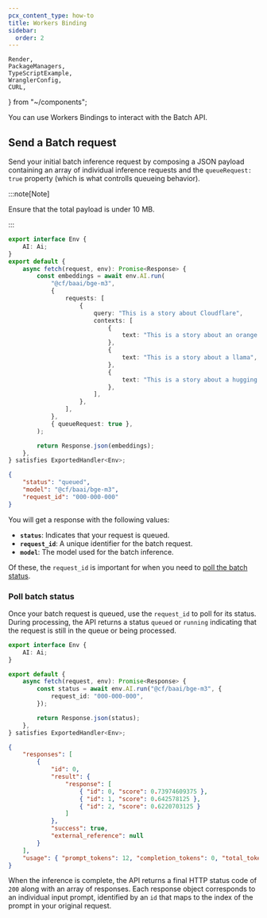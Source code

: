 ```yaml
---
pcx_content_type: how-to
title: Workers Binding
sidebar:
  order: 2
---
```


	Render,
	PackageManagers,
	TypeScriptExample,
	WranglerConfig,
	CURL,
} from "~/components";

You can use Workers Bindings to interact with the Batch API.

## Send a Batch request

Send your initial batch inference request by composing a JSON payload containing an array of individual inference requests and the `queueRequest: true` property (which is what controlls queueing behavior).

:::note[Note]

Ensure that the total payload is under 10 MB.

:::

```ts {26} title="src/index.ts"
export interface Env {
	AI: Ai;
}
export default {
	async fetch(request, env): Promise<Response> {
		const embeddings = await env.AI.run(
			"@cf/baai/bge-m3",
			{
				requests: [
					{
						query: "This is a story about Cloudflare",
						contexts: [
							{
								text: "This is a story about an orange cloud",
							},
							{
								text: "This is a story about a llama",
							},
							{
								text: "This is a story about a hugging emoji",
							},
						],
					},
				],
			},
			{ queueRequest: true },
		);

		return Response.json(embeddings);
	},
} satisfies ExportedHandler<Env>;
```

```json output {4}
{
	"status": "queued",
	"model": "@cf/baai/bge-m3",
	"request_id": "000-000-000"
}
```

You will get a response with the following values:

- **`status`**: Indicates that your request is queued.
- **`request_id`**: A unique identifier for the batch request.
- **`model`**: The model used for the batch inference.

Of these, the `request_id` is important for when you need to [poll the batch status](#poll-batch-status).

### Poll batch status

Once your batch request is queued, use the `request_id` to poll for its status. During processing, the API returns a status `queued` or `running` indicating that the request is still in the queue or being processed.

```typescript title=src/index.ts
export interface Env {
	AI: Ai;
}

export default {
	async fetch(request, env): Promise<Response> {
		const status = await env.AI.run("@cf/baai/bge-m3", {
			request_id: "000-000-000",
		});

		return Response.json(status);
	},
} satisfies ExportedHandler<Env>;
```

```json output
{
	"responses": [
		{
			"id": 0,
			"result": {
				"response": [
					{ "id": 0, "score": 0.73974609375 },
					{ "id": 1, "score": 0.642578125 },
					{ "id": 2, "score": 0.6220703125 }
				]
			},
			"success": true,
			"external_reference": null
		}
	],
	"usage": { "prompt_tokens": 12, "completion_tokens": 0, "total_tokens": 12 }
}
```

When the inference is complete, the API returns a final HTTP status code of `200` along with an array of responses. Each response object corresponds to an individual input prompt, identified by an `id` that maps to the index of the prompt in your original request.
